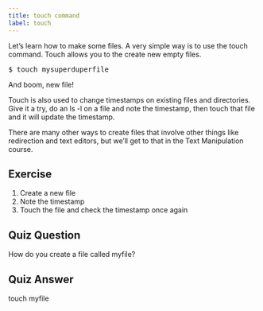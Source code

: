 ```yaml
---
title: touch command
label: touch
---
```


Let’s learn how to make some files. A very simple way is to use the touch command. Touch allows you to the create new empty files.

<pre>$ touch mysuperduperfile</pre>

And boom, new file!

Touch is also used to change timestamps on existing files and directories. Give it a try, do an ls -l on a file and note the timestamp, then touch that file and it will update the timestamp.

There are many other ways to create files that involve other things like redirection and text editors, but we’ll get to that in the Text Manipulation course.

## Exercise

<ol>
  <li>Create a new file</li>
  <li>Note the timestamp</li>
  <li>Touch the file and check the timestamp once again</li>
</ol>

## Quiz Question

How do you create a file called myfile?

## Quiz Answer

touch myfile
